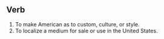 == Verb ==

#To make American as to custom, culture, or style.
#To localize a medium for sale or use in the United States.